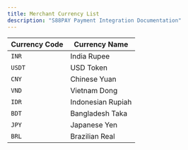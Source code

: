 ```yaml
---
title: Merchant Currency List
description: "S88PAY Payment Integration Documentation"
---
```


| Currency Code | Currency Name     |
| ------------- | ----------------- |
| `INR`         | India Rupee       |
| `USDT`        | USD Token         |
| `CNY`         | Chinese Yuan      |
| `VND`         | Vietnam Dong      |
| `IDR`         | Indonesian Rupiah |
| `BDT`         | Bangladesh Taka   |
| `JPY`         | Japanese Yen      |
| `BRL`         | Brazilian Real    |

